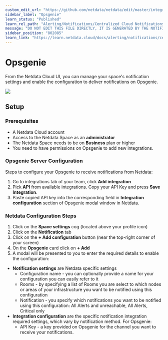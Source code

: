 ```yaml
---
custom_edit_url: "https://github.com/netdata/netdata/edit/master/integrations/cloud-notifications/metadata.yaml"
sidebar_label: "Opsgenie"
learn_status: "Published"
learn_rel_path: "Alerting/Notifications/Centralized Cloud Notifications"
message: "DO NOT EDIT THIS FILE DIRECTLY, IT IS GENERATED BY THE NOTIFICATION'S metadata.yaml FILE"
sidebar_position: "802085"
learn_link: "https://learn.netdata.cloud/docs/alerting/notifications/centralized-cloud-notifications/opsgenie"
---
```



# Opsgenie

From the Netdata Cloud UI, you can manage your space's notification settings and enable the configuration to deliver notifications on Opsgenie.


<img src="https://img.shields.io/badge/maintained%20by-Netdata-%2300ab44" />

## Setup

### Prerequisites

- A Netdata Cloud account
- Access to the Netdata Space as an **administrator**
- The Netdata Space needs to be on **Business** plan or higher
- You need to have permissions on Opsgenie to add new integrations.

### Opsgenie Server Configuration

Steps to configure your Opsgenie to receive notifications from Netdata:

1. Go to integrations tab of your team, click **Add integration**
2. Pick **API** from available integrations. Copy your API Key and press **Save Integration**.
3. Paste copied API key into the corresponding field in **Integration configuration** section of Opsgenie modal window in Netdata.

### Netdata Configuration Steps

1. Click on the **Space settings** cog (located above your profile icon)
2. Click on the **Notification** tab
3. Click on the **+ Add configuration** button (near the top-right corner of your screen)
4. On the **Opsgenie** card click on **+ Add**
5. A modal will be presented to you to enter the required details to enable the configuration:
  * **Notification settings** are Netdata specific settings
    - Configuration name - you can optionally provide a name for your configuration you can easily refer to it
    - Rooms - by specifying a list of Rooms you are select to which nodes or areas of your infrastructure you want to be notified using this configuration
    - Notification - you specify which notifications you want to be notified using this configuration: All Alerts and unreachable, All Alerts, Critical only
  * **Integration configuration** are the specific notification integration required settings, which vary by notification method. For Opsgenie:
    - API Key - a key provided on Opsgenie for the channel you want to receive your notifications.


